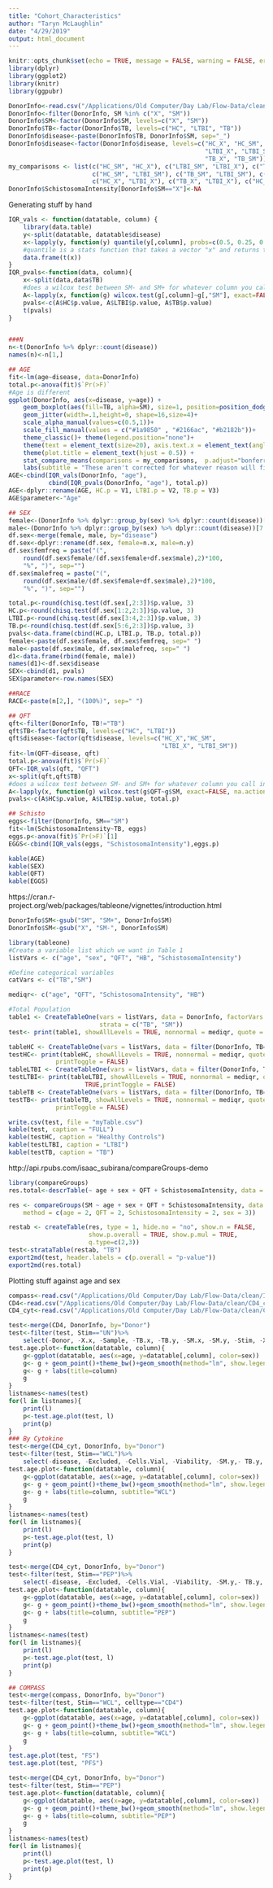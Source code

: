 ```yaml
---
title: "Cohort_Characteristics"
author: "Taryn McLaughlin"
date: "4/29/2019"
output: html_document
---
```


```r
knitr::opts_chunk$set(echo = TRUE, message = FALSE, warning = FALSE, error=FALSE)
library(dplyr)
library(ggplot2)
library(knitr)
library(ggpubr)
```

```r
DonorInfo<-read.csv("/Applications/Old Computer/Day Lab/Flow-Data/clean/DonorInfo_clean.csv")
DonorInfo<-filter(DonorInfo, SM %in% c("X", "SM"))
DonorInfo$SM<-factor(DonorInfo$SM, levels=c("X", "SM"))
DonorInfo$TB<-factor(DonorInfo$TB, levels=c("HC", "LTBI", "TB"))
DonorInfo$disease<-paste(DonorInfo$TB, DonorInfo$SM, sep="_")
DonorInfo$disease<-factor(DonorInfo$disease, levels=c("HC_X", "HC_SM",
                                                      "LTBI_X", "LTBI_SM",
                                                      "TB_X", "TB_SM"))
my_comparisons <- list(c("HC_SM", "HC_X"), c("LTBI_SM", "LTBI_X"), c("TB_SM", "TB_X"), 
                       c("HC_SM", "LTBI_SM"), c("TB_SM", "LTBI_SM"), c("HC_SM", "TB_SM"),
                       c("HC_X", "LTBI_X"), c("TB_X", "LTBI_X"), c("HC_X", "TB_X"))
DonorInfo$SchistosomaIntensity[DonorInfo$SM=="X"]<-NA

```

Generating stuff by hand
```r
IQR_vals <- function(datatable, column) {
    library(data.table)
    y<-split(datatable, datatable$disease)
    x<-lapply(y, function(y) quantile(y[,column], probs=c(0.5, 0.25, 0.75), na.rm=TRUE))
    #quantile is a stats function that takes a vector "x" and returns the value at a specified quantile
    data.frame(t(x))
}
IQR_pvals<-function(data, column){
    x<-split(data,data$TB)
    #does a wilcox test between SM- and SM+ for whatever column you call in the column argument
    A<-lapply(x, function(g) wilcox.test(g[,column]~g[,"SM"], exact=FALSE, na.action = na.pass))
    pvals<-c(A$HC$p.value, A$LTBI$p.value, A$TB$p.value)
    t(pvals)         
}


###N
n<-t(DonorInfo %>% dplyr::count(disease))
names(n)<-n[1,]

## AGE
fit<-lm(age~disease, data=DonorInfo)
total.p<-anova(fit)$`Pr(>F)`
#Age is different
ggplot(DonorInfo, aes(x=disease, y=age)) +
    geom_boxplot(aes(fill=TB, alpha=SM), size=1, position=position_dodge(width = 1), outlier.shape=NA) +
    geom_jitter(width=.1,height=0, shape=16,size=4)+
    scale_alpha_manual(values=c(0.5,1))+
    scale_fill_manual(values = c("#1a9850" , "#2166ac", "#b2182b"))+
    theme_classic()+ theme(legend.position="none")+
    theme(text = element_text(size=20), axis.text.x = element_text(angle=90, vjust=0.6)) + 
    theme(plot.title = element_text(hjust = 0.5)) +
    stat_compare_means(comparisons = my_comparisons,  p.adjust="bonferroni", aes(label=..p.adj..))+
    labs(subtitle = "These aren't corrected for whatever reason will figure out later")
AGE<-cbind(IQR_vals(DonorInfo, "age"),
           cbind(IQR_pvals(DonorInfo, "age"), total.p))
AGE<-dplyr::rename(AGE, HC.p = V1, LTBI.p = V2, TB.p = V3)
AGE$parameter<-"Age"

## SEX
female<-(DonorInfo %>% dplyr::group_by(sex) %>% dplyr::count(disease))[1:6,2:3]
male<-(DonorInfo %>% dplyr::group_by(sex) %>% dplyr::count(disease))[7:12,2:3]
df.sex<-merge(female, male, by="disease")
df.sex<-dplyr::rename(df.sex, female=n.x, male=n.y)
df.sex$femfreq = paste("(",
    round(df.sex$female/(df.sex$female+df.sex$male),2)*100, 
    "%", ")", sep="")
df.sex$malefreq = paste("(",
    round(df.sex$male/(df.sex$female+df.sex$male),2)*100,
    "%", ")", sep="")

total.p<-round(chisq.test(df.sex[,2:3])$p.value, 3)
HC.p<-round(chisq.test(df.sex[1:2,2:3])$p.value, 3)
LTBI.p<-round(chisq.test(df.sex[3:4,2:3])$p.value, 3)
TB.p<-round(chisq.test(df.sex[5:6,2:3])$p.value, 3)
pvals<-data.frame(cbind(HC.p, LTBI.p, TB.p, total.p))
female<-paste(df.sex$female, df.sex$femfreq, sep=" ")
male<-paste(df.sex$male, df.sex$malefreq, sep=" ")
d1<-data.frame(rbind(female, male))
names(d1)<-df.sex$disease
SEX<-cbind(d1, pvals)
SEX$parameter<-row.names(SEX)

##RACE
RACE<-paste(n[2,], "(100%)", sep=" ")

## QFT
qft<-filter(DonorInfo, TB!="TB")
qft$TB<-factor(qft$TB, levels=c("HC", "LTBI"))
qft$disease<-factor(qft$disease, levels=c("HC_X","HC_SM",
                                          "LTBI_X", "LTBI_SM"))
fit<-lm(QFT~disease, qft)
total.p<-anova(fit)$`Pr(>F)`
QFT<-IQR_vals(qft, "QFT")
x<-split(qft,qft$TB)
#does a wilcox test between SM- and SM+ for whatever column you call in the column argument
A<-lapply(x, function(g) wilcox.test(g$QFT~g$SM, exact=FALSE, na.action = na.pass))
pvals<-c(A$HC$p.value, A$LTBI$p.value, total.p)

## Schisto
eggs<-filter(DonorInfo, SM=="SM")
fit<-lm(SchistosomaIntensity~TB, eggs)
eggs.p<-anova(fit)$`Pr(>F)`[1]
EGGS<-cbind(IQR_vals(eggs, "SchistosomaIntensity"),eggs.p)

kable(AGE)
kable(SEX)
kable(QFT)
kable(EGGS)
```

https://cran.r-project.org/web/packages/tableone/vignettes/introduction.html

```r
DonorInfo$SM<-gsub("SM", "SM+", DonorInfo$SM)
DonorInfo$SM<-gsub("X", "SM-", DonorInfo$SM)

library(tableone)
#Create a variable list which we want in Table 1
listVars <- c("age", "sex", "QFT", "HB", "SchistosomaIntensity")

#Define categorical variables
catVars <- c("TB","SM")

mediqr<- c("age", "QFT", "SchistosomaIntensity", "HB")

#Total Population
table1 <- CreateTableOne(vars = listVars, data = DonorInfo, factorVars = catVars,
                         strata = c("TB", "SM"))
test<- print(table1, showAllLevels = TRUE, nonnormal = mediqr, quote = FALSE, noSpaces = TRUE, printToggle = FALSE, na.print=FALSE)

tableHC <- CreateTableOne(vars = listVars, data = filter(DonorInfo, TB=="HC"), factorVars = catVars, strata = "SM")
testHC<- print(tableHC, showAllLevels = TRUE, nonnormal = mediqr, quote = FALSE, noSpaces = TRUE,
             printToggle = FALSE)
tableLTBI <- CreateTableOne(vars = listVars, data = filter(DonorInfo, TB=="LTBI"), factorVars = catVars, strata = "SM")
testLTBI<- print(tableLTBI, showAllLevels = TRUE, nonnormal = mediqr, quote = FALSE, noSpaces =
                     TRUE,printToggle = FALSE)
tableTB <- CreateTableOne(vars = listVars, data = filter(DonorInfo, TB=="TB"), factorVars = catVars, strata = "SM")
testTB<- print(tableTB, showAllLevels = TRUE, nonnormal = mediqr, quote = FALSE, noSpaces = TRUE,
             printToggle = FALSE)

write.csv(test, file = "myTable.csv")
kable(test, caption = "FULL")
kable(testHC, caption = "Healthy Controls")
kable(testLTBI, caption = "LTBI")
kable(testTB, caption = "TB")
```

http://api.rpubs.com/isaac_subirana/compareGroups-demo

```r

library(compareGroups)
res.total<-descrTable(~ age + sex + QFT + SchistosomaIntensity, data = DonorInfo, na.action = na.exclude)

res <- compareGroups(SM ~ age + sex + QFT + SchistosomaIntensity, data = DonorInfo,
    method = c(age = 2, QFT = 2, SchistosomaIntensity = 2, sex = 3))

restab <- createTable(res, type = 1, hide.no = "no", show.n = FALSE,
                      show.p.overall = TRUE, show.p.mul = TRUE,
                      q.type=c(2,3))
test<-strataTable(restab, "TB")
export2md(test, header.labels = c(p.overall = "p-value"))
export2md(res.total)

```

Plotting stuff against age and sex
```r
compass<-read.csv("/Applications/Old Computer/Day Lab/Flow-Data/clean/ICS_Compass_scores_complete.csv")
CD4<-read.csv("/Applications/Old Computer/Day Lab/Flow-Data/clean/CD4_clean.csv")
CD4_cyt<-read.csv("/Applications/Old Computer/Day Lab/Flow-Data/clean/CD4_Cytokine_clean.csv")

test<-merge(CD4, DonorInfo, by="Donor")
test<-filter(test, Stim=="UN")%>%
    select(-Donor, -X.x, -Sample, -TB.x, -TB.y, -SM.x, -SM.y, -Stim, -X.y, -Excluded)
test.age.plot<-function(datatable, column){
    g<-ggplot(datatable, aes(x=age, y=datatable[,column], color=sex))
    g<- g + geom_point()+theme_bw()+geom_smooth(method="lm", show.legend=TRUE)
    g<- g + labs(title=column)
    g
}
listnames<-names(test)
for(l in listnames){
    print(l)
    p<-test.age.plot(test, l)
    print(p)
}
### By Cytokine
test<-merge(CD4_cyt, DonorInfo, by="Donor")
test<-filter(test, Stim=="WCL")%>%
    select(-disease, -Excluded, -Cells.Vial, -Viability, -SM.y,- TB.y, -X.y, -SM.x,- TB.x, -X.x,-Sample)
test.age.plot<-function(datatable, column){
    g<-ggplot(datatable, aes(x=age, y=datatable[,column], color=sex))
    g<- g + geom_point()+theme_bw()+geom_smooth(method="lm", show.legend=TRUE)
    g<- g + labs(title=column, subtitle="WCL")
    g
}
listnames<-names(test)
for(l in listnames){
    print(l)
    p<-test.age.plot(test, l)
    print(p)
}

test<-merge(CD4_cyt, DonorInfo, by="Donor")
test<-filter(test, Stim=="PEP")%>%
    select(-disease, -Excluded, -Cells.Vial, -Viability, -SM.y,- TB.y, -X.y, -SM.x,- TB.x, -X.x,-Sample)
test.age.plot<-function(datatable, column){
    g<-ggplot(datatable, aes(x=age, y=datatable[,column], color=sex))
    g<- g + geom_point()+theme_bw()+geom_smooth(method="lm", show.legend=TRUE)
    g<- g + labs(title=column, subtitle="PEP")
    g
}
listnames<-names(test)
for(l in listnames){
    print(l)
    p<-test.age.plot(test, l)
    print(p)
}

## COMPASS
test<-merge(compass, DonorInfo, by="Donor")
test<-filter(test, Stim=="WCL", celltype=="CD4")
test.age.plot<-function(datatable, column){
    g<-ggplot(datatable, aes(x=age, y=datatable[,column], color=sex))
    g<- g + geom_point()+theme_bw()+geom_smooth(method="lm", show.legend=TRUE)
    g<- g + labs(title=column, subtitle="WCL")
    g
}
test.age.plot(test, "FS")
test.age.plot(test, "PFS")

test<-merge(CD4_cyt, DonorInfo, by="Donor")
test<-filter(test, Stim=="PEP")
test.age.plot<-function(datatable, column){
    g<-ggplot(datatable, aes(x=age, y=datatable[,column], color=sex))
    g<- g + geom_point()+theme_bw()+geom_smooth(method="lm", show.legend=TRUE)
    g<- g + labs(title=column, subtitle="PEP")
    g
}
listnames<-names(test)
for(l in listnames){
    print(l)
    p<-test.age.plot(test, l)
    print(p)
}
```


